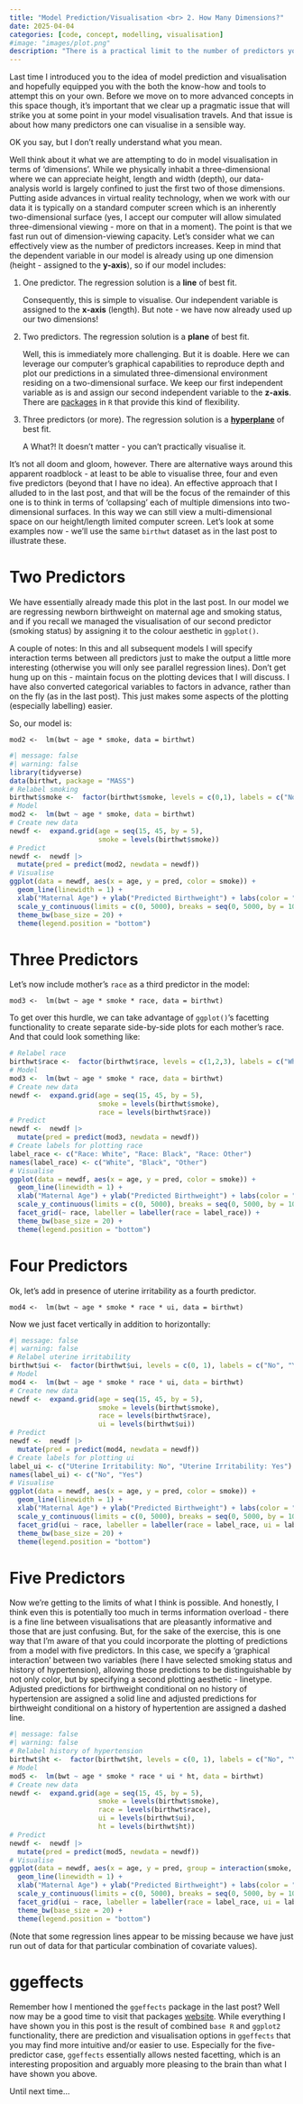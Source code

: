 ```yaml
---
title: "Model Prediction/Visualisation <br> 2. How Many Dimensions?"
date: 2025-04-04
categories: [code, concept, modelling, visualisation]
#image: "images/plot.png"
description: "There is a practical limit to the number of predictors you can visualise."
---
```


Last time I introduced you to the idea of model prediction and visualisation and hopefully equipped you with the both the know-how and tools to attempt this on your own. Before we move on to more advanced concepts in this space though, it's important that we clear up a pragmatic issue that will strike you at some point in your model visualisation travels. And that issue is about how many predictors one can visualise in a sensible way.

OK you say, but I don't really understand what you mean.

Well think about it what we are attempting to do in model visualisation in terms of 'dimensions'. While we physically inhabit a three-dimensional where we can appreciate height, length and width (depth), our data-analysis world is largely confined to just the first two of those dimensions. Putting aside advances in virtual reality technology, when we work with our data it is typically on a standard computer screen which is an inherently two-dimensional surface (yes, I accept our computer will allow simulated three-dimensional viewing - more on that in a moment). The point is that we fast run out of dimension-viewing capacity. Let's consider what we can effectively view as the number of predictors increases. Keep in mind that the dependent variable in our model is already using up one dimension (height - assigned to the **y-axis**), so if our model includes:

1.  One predictor. The regression solution is a **line** of best fit.

    Consequently, this is simple to visualise. Our independent variable is assigned to the **x-axis** (length). But note - we have now already used up our two dimensions!

2.  Two predictors. The regression solution is a **plane** of best fit.

    Well, this is immediately more challenging. But it is doable. Here we can leverage our computer's graphical capabilities to reproduce depth and plot our predictions in a simulated three-dimensional environment residing on a two-dimensional surface. We keep our first independent variable as is and assign our second independent variable to the **z-axis**. There are [packages](https://cran.r-project.org/web/packages/plot3D/index.html) in `R` that provide this kind of flexibility.

3.  Three predictors (or more). The regression solution is a [**hyperplane**](https://en.wikipedia.org/wiki/Hyperplane#:~:text=In%20geometry%2C%20a%20hyperplane%20is,that%20of%20the%20ambient%20space.) of best fit.

    A What?! It doesn't matter - you can't practically visualise it.

It's not all doom and gloom, however. There are alternative ways around this apparent roadblock - at least to be able to visualise three, four and even five predictors (beyond that I have no idea). An effective approach that I alluded to in the last post, and that will be the focus of the remainder of this one is to think in terms of 'collapsing' each of multiple dimensions into two-dimensional surfaces. In this way we can still view a multi-dimensional space on our height/length limited computer screen. Let's look at some examples now - we'll use the same `birthwt` dataset as in the last post to illustrate these.

# Two Predictors

We have essentially already made this plot in the last post. In our model we are regressing newborn birthweight on maternal age and smoking status, and if you recall we managed the visualisation of our second predictor (smoking status) by assigning it to the colour aesthetic in `ggplot()`.

A couple of notes: In this and all subsequent models I will specify interaction terms between all predictors just to make the output a little more interesting (otherwise you will only see parallel regression lines). Don't get hung up on this - maintain focus on the plotting devices that I will discuss. I have also converted categorical variables to factors in advance, rather than on the fly (as in the last post). This just makes some aspects of the plotting (especially labelling) easier.

So, our model is:

`mod2 <-  lm(bwt ~ age * smoke, data = birthwt)`

```r
#| message: false
#| warning: false
library(tidyverse)
data(birthwt, package = "MASS")
# Relabel smoking
birthwt$smoke <-  factor(birthwt$smoke, levels = c(0,1), labels = c("No", "Yes"))
# Model
mod2 <-  lm(bwt ~ age * smoke, data = birthwt)
# Create new data
newdf <-  expand.grid(age = seq(15, 45, by = 5),
                      smoke = levels(birthwt$smoke))
# Predict
newdf <-  newdf |> 
  mutate(pred = predict(mod2, newdata = newdf))
# Visualise
ggplot(data = newdf, aes(x = age, y = pred, color = smoke)) +
  geom_line(linewidth = 1) +
  xlab("Maternal Age") + ylab("Predicted Birthweight") + labs(color = "Smoking Status") +
  scale_y_continuous(limits = c(0, 5000), breaks = seq(0, 5000, by = 1000)) +
  theme_bw(base_size = 20) +
  theme(legend.position = "bottom")
```

# Three Predictors

Let's now include mother's `race` as a third predictor in the model:

`mod3 <-  lm(bwt ~ age * smoke * race, data = birthwt)`

To get over this hurdle, we can take advantage of `ggplot()`'s facetting functionality to create separate side-by-side plots for each mother's race. And that could look something like:

```r
# Relabel race
birthwt$race <-  factor(birthwt$race, levels = c(1,2,3), labels = c("White", "Black", "Other"))
# Model
mod3 <-  lm(bwt ~ age * smoke * race, data = birthwt)
# Create new data
newdf <-  expand.grid(age = seq(15, 45, by = 5),
                      smoke = levels(birthwt$smoke),
                      race = levels(birthwt$race))
# Predict
newdf <-  newdf |> 
  mutate(pred = predict(mod3, newdata = newdf))
# Create labels for plotting race
label_race <- c("Race: White", "Race: Black", "Race: Other")
names(label_race) <- c("White", "Black", "Other")
# Visualise
ggplot(data = newdf, aes(x = age, y = pred, color = smoke)) +
  geom_line(linewidth = 1) +
  xlab("Maternal Age") + ylab("Predicted Birthweight") + labs(color = "Smoking Status") +
  scale_y_continuous(limits = c(0, 5000), breaks = seq(0, 5000, by = 1000)) +
  facet_grid(~ race, labeller = labeller(race = label_race)) +
  theme_bw(base_size = 20) +
  theme(legend.position = "bottom")
```

# Four Predictors

Ok, let's add in presence of uterine irritability as a fourth predictor.

`mod4 <-  lm(bwt ~ age * smoke * race * ui, data = birthwt)`

Now we just facet vertically in addition to horizontally:

```r
#| message: false
#| warning: false
# Relabel uterine irritability
birthwt$ui <-  factor(birthwt$ui, levels = c(0, 1), labels = c("No", "Yes"))
# Model
mod4 <-  lm(bwt ~ age * smoke * race * ui, data = birthwt)
# Create new data
newdf <-  expand.grid(age = seq(15, 45, by = 5),
                      smoke = levels(birthwt$smoke),
                      race = levels(birthwt$race),
                      ui = levels(birthwt$ui))
# Predict
newdf <-  newdf |> 
  mutate(pred = predict(mod4, newdata = newdf))
# Create labels for plotting ui
label_ui <- c("Uterine Irritability: No", "Uterine Irritability: Yes")
names(label_ui) <- c("No", "Yes")
# Visualise
ggplot(data = newdf, aes(x = age, y = pred, color = smoke)) +
  geom_line(linewidth = 1) +
  xlab("Maternal Age") + ylab("Predicted Birthweight") + labs(color = "Smoking Status") +
  scale_y_continuous(limits = c(0, 5000), breaks = seq(0, 5000, by = 1000)) +
  facet_grid(ui ~ race, labeller = labeller(race = label_race, ui = label_ui)) +
  theme_bw(base_size = 20) +
  theme(legend.position = "bottom")
```

# Five Predictors

Now we're getting to the limits of what I think is possible. And honestly, I think even this is potentially too much in terms information overload - there is a fine line between visualisations that are pleasantly informative and those that are just confusing. But, for the sake of the exercise, this is one way that I'm aware of that you could incorporate the plotting of predictions from a model with five predictors. In this case, we specify a 'graphical interaction' between two variables (here I have selected smoking status and history of hypertension), allowing those predictions to be distinguishable by not only color, but by specifying a second plotting aesthetic - linetype. Adjusted predictions for birthweight conditional on no history of hypertension are assigned a solid line and adjusted predictions for birthweight conditional on a history of hypertention are assigned a dashed line.

```r
#| message: false
#| warning: false
# Relabel history of hypertension
birthwt$ht <-  factor(birthwt$ht, levels = c(0, 1), labels = c("No", "Yes"))
# Model
mod5 <-  lm(bwt ~ age * smoke * race * ui * ht, data = birthwt)
# Create new data
newdf <-  expand.grid(age = seq(15, 45, by = 5),
                      smoke = levels(birthwt$smoke),
                      race = levels(birthwt$race),
                      ui = levels(birthwt$ui),
                      ht = levels(birthwt$ht))
# Predict
newdf <-  newdf |> 
  mutate(pred = predict(mod5, newdata = newdf))
# Visualise
ggplot(data = newdf, aes(x = age, y = pred, group = interaction(smoke, ht), color = smoke, linetype = ht)) +
  geom_line(linewidth = 1) +
  xlab("Maternal Age") + ylab("Predicted Birthweight") + labs(color = "Smoking Status", linetype = "History of Hypertension") +
  scale_y_continuous(limits = c(0, 5000), breaks = seq(0, 5000, by = 1000)) +
  facet_grid(ui ~ race, labeller = labeller(race = label_race, ui = label_ui)) +
  theme_bw(base_size = 20) +
  theme(legend.position = "bottom")
```

(Note that some regression lines appear to be missing because we have just run out of data for that particular combination of covariate values).

# ggeffects

Remember how I mentioned the `ggeffects` package in the last post? Well now may be a good time to visit that packages [website](https://strengejacke.github.io/ggeffects/articles/ggeffects.html#aims-of-the-ggeffects-package). While everything I have shown you in this post is the result of combined `base R` and `ggplot2` functionality, there are prediction and visualisation options in `ggeffects` that you may find more intuitive and/or easier to use. Especially for the five-predictor case, `ggeffects` essentially allows nested facetting, which is an interesting proposition and arguably more pleasing to the brain than what I have shown you above.

Until next time...
